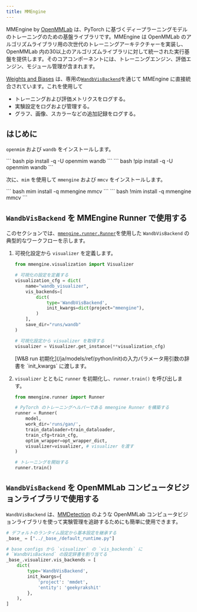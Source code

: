 ```yaml
---
title: MMEngine
---
```


MMEngine by [OpenMMLab](https://github.com/open-mmlab) は、PyTorch に基づくディープラーニングモデルのトレーニングのための基盤ライブラリです。MMEngine は OpenMMLab のアルゴリズムライブラリ用の次世代のトレーニングアーキテクチャーを実装し、OpenMMLab 内の30以上のアルゴリズムライブラリに対して統一された実行基盤を提供します。そのコアコンポーネントには、トレーニングエンジン、評価エンジン、モジュール管理が含まれます。

[Weights and Biases](https://wandb.ai/site) は、専用の[`WandbVisBackend`](https://mmengine.readthedocs.io/en/latest/api/generated/mmengine.visualization.WandbVisBackend.html#mmengine.visualization.WandbVisBackend)を通じて MMEngine に直接統合されています。これを使用して
- トレーニングおよび評価メトリクスをログする。
- 実験設定をログおよび管理する。
- グラフ、画像、スカラーなどの追加記録をログする。

## はじめに

`openmim` および `wandb` をインストールします。

<Tabs>
<Tab title="Command Line">
``` bash
pip install -q -U openmim wandb
```
</Tab>
<Tab title="Notebook">
``` bash
!pip install -q -U openmim wandb
```
</Tab>
</Tabs>

次に、`mim` を使用して `mmengine` および `mmcv` をインストールします。

<Tabs>
<Tab title="Command Line">
``` bash
mim install -q mmengine mmcv
```
</Tab>
<Tab title="Notebook">
``` bash
!mim install -q mmengine mmcv
```
</Tab>
</Tabs>

## `WandbVisBackend` を MMEngine Runner で使用する

このセクションでは、[`mmengine.runner.Runner`](https://mmengine.readthedocs.io/en/latest/api/generated/mmengine.runner.Runner.html#mmengine.runner.Runner)を使用した `WandbVisBackend` の典型的なワークフローを示します。

1. 可視化設定から `visualizer` を定義します。

    ```python
    from mmengine.visualization import Visualizer

    # 可視化の設定を定義する
    visualization_cfg = dict(
        name="wandb_visualizer",
        vis_backends=[
            dict(
                type='WandbVisBackend',
                init_kwargs=dict(project="mmengine"),
            )
        ],
        save_dir="runs/wandb"
    )

    # 可視化設定から visualizer を取得する
    visualizer = Visualizer.get_instance(**visualization_cfg)
    ```

    <Note>
    [W&B run 初期化](/ja/models/ref/python/init)の入力パラメータ用引数の辞書を `init_kwargs` に渡します。
    </Note>

2. `visualizer` とともに `runner` を初期化し、`runner.train()` を呼び出します。

    ```python
    from mmengine.runner import Runner

    # PyTorch のトレーニングヘルパーである mmengine Runner を構築する
    runner = Runner(
        model,
        work_dir='runs/gan/',
        train_dataloader=train_dataloader,
        train_cfg=train_cfg,
        optim_wrapper=opt_wrapper_dict,
        visualizer=visualizer, # visualizer を渡す
    )

    # トレーニングを開始する
    runner.train()
    ```

## `WandbVisBackend` を OpenMMLab コンピュータビジョンライブラリで使用する

`WandbVisBackend` は、[MMDetection](https://mmdetection.readthedocs.io/) のような OpenMMLab コンピュータビジョンライブラリを使って実験管理を追跡するためにも簡単に使用できます。

```python
# デフォルトのランタイム設定から基本設定を継承する
_base_ = ["../_base_/default_runtime.py"]

# base configs から `visualizer` の `vis_backends` に
# `WandbVisBackend` の設定辞書を割り当てる
_base_.visualizer.vis_backends = [
    dict(
        type='WandbVisBackend',
        init_kwargs={
            'project': 'mmdet',
            'entity': 'geekyrakshit'
        },
    ),
]
```